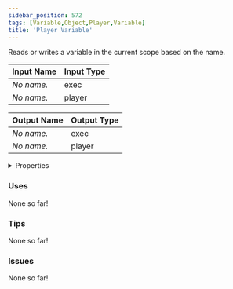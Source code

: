 ```yaml
---
sidebar_position: 572
tags: [Variable,Object,Player,Variable]
title: 'Player Variable'
---
```


Reads or writes a variable in the current scope based on the name.



<IChip uuid="ea61960b-3a53-426e-b87c-f0e94dd2c3da"/>

| Input Name | Input Type |
|-----------|-----------|
| *No name.* | exec |
| *No name.* | player |

| Output Name | Output Type |
|-----------|-----------|
| *No name.* | exec |
| *No name.* | player |


<details>
  <summary>Properties</summary>
  <div>
    <div>
    <table>
      <thead>
        <tr>
          <th>Is beta required?</th>
          <th>No</th>
        </tr>
        <tr>
          <th>Is this chip a trolling risk?</th>
          <th>No</th>
        </tr>
        <tr>
          <th>Is this chip a role assignment risk?</th>
          <th>No</th>
        </tr>
        <tr>
          <th>Chip UUID</th>
          <th>ea61960b-3a53-426e-b87c-f0e94dd2c3da</th>
        </tr>
        <tr>
          <th>Room availability</th>
          <th>Available everywhere</th>
        </tr>
      </thead>
    </table>
    </div>
  </div>
</details>

### Uses

None so far!

### Tips

None so far!

### Issues

None so far!
